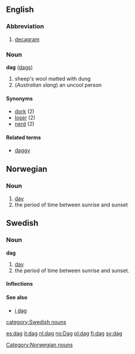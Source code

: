 {{See|Dag}}
==English==
===Abbreviation===
<!-- is it "dag", "Dag", "dag." etc? -->

# [[decagram]]

===Noun===
'''dag''' ([[dags]])

#sheep's wool matted with dung
#(''Australian slang'') an uncool person

====Synonyms====
*[[dork]] (2)
*[[loser]] (2)
*[[nerd]] (2)

====Related terms====
*[[daggy]]

==Norwegian==
===Noun===
[[Category:Norwegian nouns]]
{{no-noun-reg-m|dag}}
#[[day]]
#the period of time between sunrise and sunset

==Swedish==
===Noun===
'''dag''' 
#[[day]]
#the period of time between sunrise and sunset.

====Inflections====
{{sv-noun|gender=Common|dag|dagen|dagar|dagarna|dags|dagens|dagars|dagarnas}}

====See also====
*[[i dag]]

[[category:Swedish nouns]]

[[es:dag]]
[[it:dag]]
[[nl:dag]]
[[no:Dag]]
[[pl:dag]]
[[fi:dag]]
[[sv:dag]]